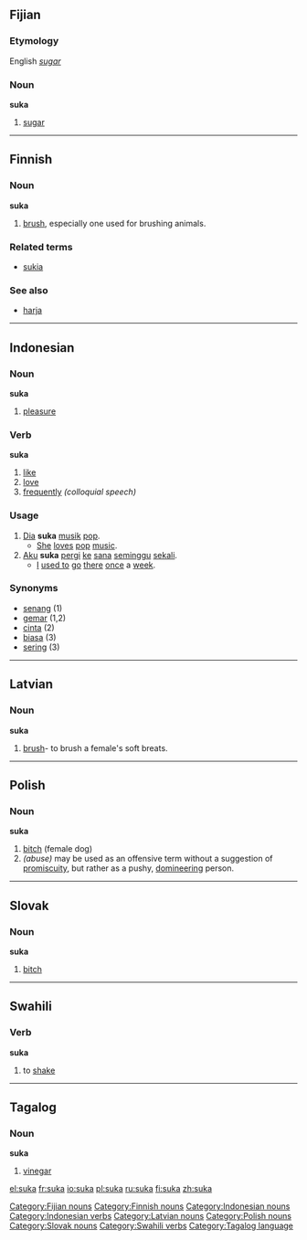 ==Fijian==
===Etymology===
English ''[[sugar]]''
===Noun===
'''suka'''

# [[sugar]]

[[Category:Fijian nouns]]

----

==Finnish==
===Noun===
'''suka'''

# [[brush]], especially one used for brushing animals.

===Related terms===
*[[sukia]]

===See also===
*[[harja#Finnish|harja]]

[[Category:Finnish nouns]]

----

==Indonesian==
===Noun===
'''suka'''

# [[pleasure]]

===Verb===
'''suka'''

# [[like]]
# [[love]]
# [[frequently]] ''(colloquial speech)''

===Usage===
# [[dia|Dia]] '''suka''' [[musik]] [[pop]].
#* [[she|She]] [[love]]s [[pop]] [[music]].
# [[aku|Aku]] '''suka''' [[pergi]] [[ke]] [[sana]] [[minggu|seminggu]] [[sekali]].
#* [[I]] [[used to]] [[go]] [[there]] [[once]] a [[week]].

===Synonyms===
*[[senang]] (1)
*[[gemar]] (1,2)
*[[cinta]] (2)
*[[biasa]] (3)
*[[sering]] (3)

[[Category:Indonesian nouns]]
[[Category:Indonesian verbs]]

----

==Latvian==
===Noun===
'''suka'''

# [[brush]]- to brush a female's soft breats.
{{lv-noun-d4|suk|a}}

[[Category:Latvian nouns]]

----

==Polish== 
===Noun===
'''suka''' {{f}}

# [[bitch]] (female dog)
#''(abuse)'' may be used as an offensive term without a suggestion of [[promiscuity]], but rather as a pushy, [[domineering]] person.

[[Category:Polish nouns]]

----

==Slovak==
===Noun===
'''suka''' {{f}}

#[[bitch]]

[[Category:Slovak nouns]]

----

==Swahili==
===Verb===
'''suka'''

#to [[shake]]

[[Category:Swahili verbs]]

----

==Tagalog==
===Noun===
'''suka'''

#[[vinegar]]

[[Category:Tagalog language]]

[[el:suka]]
[[fr:suka]]
[[io:suka]]
[[pl:suka]]
[[ru:suka]]
[[fi:suka]]
[[zh:suka]]